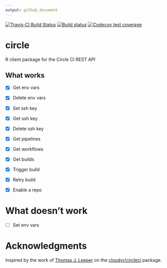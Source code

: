 ```yaml
---
output: github_document
---
```


<!-- badges: start -->
[![Travis-CI Build Status](https://travis-ci.org/pat-s/circle.svg?branch=master)](https://travis-ci.org/pat-s/circle)
[![Build status](https://ci.appveyor.com/api/projects/status/r8w1psd0f5r4hs6t/branch/master?svg=true)](https://ci.appveyor.com/project/pat-s/circle/branch/master)
[![Codecov test coverage](https://codecov.io/gh/pat-s/circle/branch/master/graph/badge.svg)](https://codecov.io/gh/pat-s/circle?branch=master)
<!-- badges: end -->

# circle

R client package for the Circle CI REST API

## What works

- [x] Get env vars
- [x] Delete env vars

- [x] Set ssh key
- [x] Get ssh key
- [x] Delete ssh key

- [x] Get pipelines
- [x] Get workflows
- [x] Get builds

- [x] Trigger build
- [x] Retry build
- [x] Enable a repo

# What doesn't work

- [ ] Set env vars

# Acknowledgments

Inspired by the work of [Thomas J. Leeper](https://github.com/leeper) on the [cloudyr/circleci](https://github.com/cloudyr/circleci) package.
